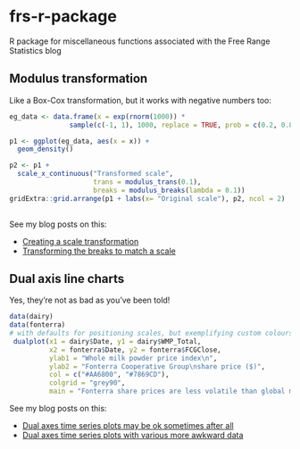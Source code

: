# frs-r-package
R package for miscellaneous functions associated with the Free Range Statistics blog


## Modulus transformation
Like a Box-Cox transformation, but it works with negative numbers too:
```r
eg_data <- data.frame(x = exp(rnorm(1000)) * 
               sample(c(-1, 1), 1000, replace = TRUE, prob = c(0.2, 0.8)))

p1 <- ggplot(eg_data, aes(x = x)) +
  geom_density() 

p2 <- p1 +
  scale_x_continuous("Transformed scale",
                     trans = modulus_trans(0.1),
                     breaks = modulus_breaks(lambda = 0.1))
gridExtra::grid.arrange(p1 + labs(x= "Original scale"), p2, ncol = 2)
                 
```
                     
See my blog posts on this:

* [Creating a scale transformation](http://ellisp.github.io/blog/2015/09/05/creating-a-scale-transformation)
* [Transforming the breaks to match a scale](http://ellisp.github.io/blog/2015/09/07/transforming-breaks-in-a-scale)
                     
## Dual axis line charts

Yes, they're not as bad as you've been told!

```r
data(dairy)
data(fonterra)
# with defaults for positioning scales, but exemplifying custom colours, etc:
 dualplot(x1 = dairy$Date, y1 = dairy$WMP_Total, 
          x2 = fonterra$Date, y2 = fonterra$FCGClose,
          ylab1 = "Whole milk powder price index\n",
          ylab2 = "Fonterra Cooperative Group\nshare price ($)",
          col = c("#AA6800", "#7869CD"),
          colgrid = "grey90",
          main = "Fonterra share prices are less volatile than global milk prices")
``` 

See my blog posts on this:

* [Dual axes time series plots may be ok sometimes after all](http://ellisp.github.io/blog/2016/08/18/dualaxes)
* [Dual axes time series plots with various more awkward data](http://ellisp.github.io/blog/2016/08/28/dualaxes2)
 